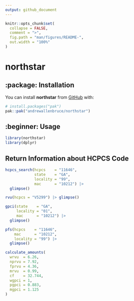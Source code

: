 ```yaml
---
output: github_document
---
```


<!-- README.md is generated from README.Rmd. Please edit that file -->

```r
knitr::opts_chunk$set(
  collapse = FALSE,
  comment = ">",
  fig.path = "man/figures/README-",
  out.width = "100%"
)
```

# northstar

<!-- badges: start -->
<!-- badges: end -->

## :package: Installation

You can install **northstar** from [GitHub](https://github.com/) with:

``` r
# install.packages("pak")
pak::pak("andrewallenbruce/northstar")
```

## :beginner: Usage

```r
library(northstar)
library(dplyr)
```


## Return Information about HCPCS Code

```r
hcpcs_search(hcpcs    = "11646", 
             state    = "GA", 
             locality = "99", 
             mac      = "10212") |> 
  glimpse()
```



```r
rvu(hcpcs = "V5299") |> glimpse()
```

```r
gpci(state    = "GA",
     locality = "01",
     mac      = "10212") |> 
  glimpse()
```


```r
pfs(hcpcs    = "11646", 
    mac      = "10212",
    locality = "99") |> 
  glimpse()
```


```r
calculate_amounts(
  wrvu  = 6.26,
  nprvu = 7.92,
  fprvu = 4.36,
  mrvu  = 0.99,
  cf    = 32.744,
  wgpci = 1,
  pgpci = 0.883,
  mgpci = 1.125
)
```

